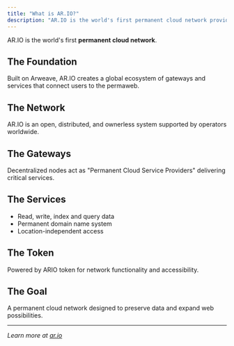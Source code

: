 ```yaml
---
title: "What is AR.IO?"
description: "AR.IO is the world's first permanent cloud network providing infrastructure for timeless, tamper-proof, and universally accessible data"
---
```


AR.IO is the world's first **permanent cloud network**.

## The Foundation

Built on Arweave, AR.IO creates a global ecosystem of gateways and services that connect users to the permaweb.

## The Network

AR.IO is an open, distributed, and ownerless system supported by operators worldwide.

## The Gateways

Decentralized nodes act as "Permanent Cloud Service Providers" delivering critical services.

## The Services

- Read, write, index and query data
- Permanent domain name system
- Location-independent access

## The Token

Powered by ARIO token for network functionality and accessibility.

## The Goal

A permanent cloud network designed to preserve data and expand web possibilities.

---

_Learn more at [ar.io](https://ar.io)_
